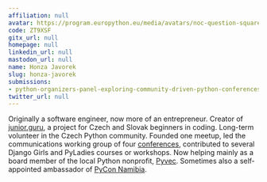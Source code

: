 ```yaml
---
affiliation: null
avatar: https://program.europython.eu/media/avatars/noc-question-square_87miS2B.jpg
code: ZT9XSF
gitx_url: null
homepage: null
linkedin_url: null
mastodon_url: null
name: Honza Javorek
slug: honza-javorek
submissions:
- python-organizers-panel-exploring-community-driven-python-conferences
twitter_url: null
---
```


Originally a software engineer, now more of an entrepreneur. Creator of [junior.guru](https://junior.guru/), a project for Czech and Slovak beginners in coding. Long-term volunteer in the Czech Python community. Founded one meetup, led the communications working group of four [conferences](https://cz.pycon.org/), contributed to several Django Girls and PyLadies courses or workshops. Now helping mainly as a board member of the local Python nonprofit, [Pyvec](https://pyvec.org/). Sometimes also a self-appointed ambassador of [PyCon Namibia](https://na.pycon.org/).